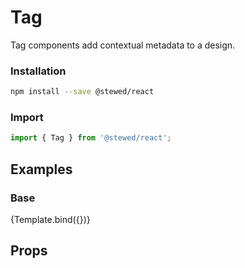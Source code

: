 
<Meta title="Components/Tag" component={Tag} />

# Tag

Tag components add contextual metadata to a design.

### Installation

```bash
npm install --save @stewed/react
```

### Import

```js
import { Tag } from '@stewed/react';
```

## Examples


### Base

<Canvas>
    <Story
        name="Base"
        args={{
            skin: 'warning',
            size: 'md',
            children: 'Premium',
        }}
    >
        {Template.bind({})}
    </Story>
</Canvas>

## Props

<ArgsTable of={Tag} />
